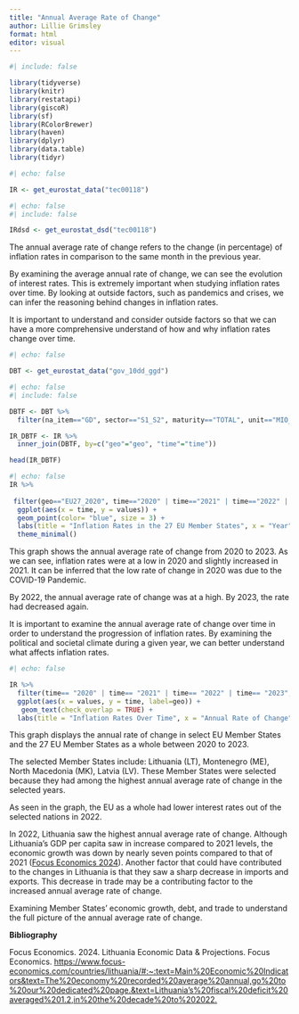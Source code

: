 ```yaml
---
title: "Annual Average Rate of Change"
author: Lillie Grimsley 
format: html
editor: visual
---
```


```r
#| include: false

library(tidyverse)
library(knitr)
library(restatapi)
library(giscoR)
library(sf)
library(RColorBrewer)
library(haven) 
library(dplyr)
library(data.table)
library(tidyr)
```

```r
#| echo: false

IR <- get_eurostat_data("tec00118")
```

```r
#| echo: false 
#| include: false

IRdsd <- get_eurostat_dsd("tec00118")
```

The annual average rate of change refers to the change (in percentage) of inflation rates in comparison to the same month in the previous year.

By examining the average annual rate of change, we can see the evolution of interest rates. This is extremely important when studying inflation rates over time. By looking at outside factors, such as pandemics and crises, we can infer the reasoning behind changes in inflation rates.

It is important to understand and consider outside factors so that we can have a more comprehensive understand of how and why inflation rates change over time.

```r
#| echo: false 

DBT <- get_eurostat_data("gov_10dd_ggd")
```

```r
#| echo: false 
#| include: false 

DBTF <- DBT %>% 
  filter(na_item=="GD", sector=="S1_S2", maturity=="TOTAL", unit=="MIO_EUR")

IR_DBTF <- IR %>%
  inner_join(DBTF, by=c("geo"="geo", "time"="time"))

head(IR_DBTF)
```

```r
#| echo: false 
IR %>%
  
 filter(geo=="EU27_2020", time=="2020" | time=="2021" | time=="2022" | time=="2023") %>%
  ggplot(aes(x = time, y = values)) +
  geom_point(color= "blue", size = 3) +
  labs(title = "Inflation Rates in the 27 EU Member States", x = "Year", y = "Annual Average Rate of Change") + 
  theme_minimal()

```

This graph shows the annual average rate of change from 2020 to 2023. As we can see, inflation rates were at a low in 2020 and slightly increased in 2021. It can be inferred that the low rate of change in 2020 was due to the COVID-19 Pandemic.

By 2022, the annual average rate of change was at a high. By 2023, the rate had decreased again.

It is important to examine the annual average rate of change over time in order to understand the progression of inflation rates. By examining the political and societal climate during a given year, we can better understand what affects inflation rates.

```r
#| echo: false 

IR %>%
  filter(time== "2020" | time== "2021" | time== "2022" | time== "2023", geo== "LT" | geo== "LV" | geo== "EU27_2020" | geo== "ME" | geo== "MK") %>%
  ggplot(aes(x = values, y = time, label=geo)) +
   geom_text(check_overlap = TRUE) +
  labs(title = "Inflation Rates Over Time", x = "Annual Rate of Change", y = "Year")

```

This graph displays the annual rate of change in select EU Member States and the 27 EU Member States as a whole between 2020 to 2023.

The selected Member States include: Lithuania (LT), Montenegro (ME), North Macedonia (MK), Latvia (LV). These Member States were selected because they had among the highest annual average rate of change in the selected years.

As seen in the graph, the EU as a whole had lower interest rates out of the selected nations in 2022.

In 2022, Lithuania saw the highest annual average rate of change. Although Lithuania's GDP per capita saw in increase compared to 2021 levels, the economic growth was down by nearly seven points compared to that of 2021 ([Focus Economics 2024](https://www.focus-economics.com/countries/lithuania/#:~:text=Main%20Economic%20Indicators&text=The%20economy%20recorded%20average%20annual,go%20to%20our%20dedicated%20page.&text=Lithuania's%20fiscal%20deficit%20averaged%201.2,in%20the%20decade%20to%202022.)). Another factor that could have contributed to the changes in Lithuania is that they saw a sharp decrease in imports and exports. This decrease in trade may be a contributing factor to the increased annual average rate of change.

Examining Member States' economic growth, debt, and trade to understand the full picture of the annual average rate of change.

**Bibliography**

Focus Economics. 2024. Lithuania Economic Data & Projections. Focus Economics. [https://www.focus-economics.com/countries/lithuania/#:\~:text=Main%20Economic%20Indicators&text=The%20economy%20recorded%20average%20annual,go%20to%20our%20dedicated%20page.&text=Lithuania's%20fiscal%20deficit%20averaged%201.2,in%20the%20decade%20to%202022.](https://www.focus-economics.com/countries/lithuania/#:~:text=Main%20Economic%20Indicators&text=The%20economy%20recorded%20average%20annual,go%20to%20our%20dedicated%20page.&text=Lithuania's%20fiscal%20deficit%20averaged%201.2,in%20the%20decade%20to%202022.)
